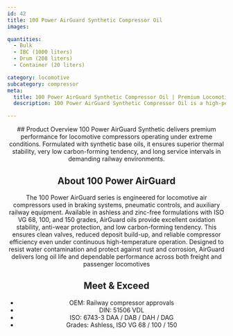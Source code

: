 ```yaml
---
id: 42
title: 100 Power AirGuard Synthetic Compressor Oil
images:

quantities:
  - Bulk
  - IBC (1000 liters)
  - Drum (208 liters)
  - Container (20 liters)

category: locomotive
subcategory: compressor
meta:
  title: 100 Power AirGuard Synthetic Compressor Oil | Premium Locomotive Compressor Oil
  description: 100 Power AirGuard Synthetic Compressor Oil is a high-performance lubricant for locomotive compressors. With synthetic base oils, it delivers exceptional thermal stability, low carbon formation, and extended service life. Suitable for severe railway conditions, it meets OEM approvals, DIN 51506 VDL, and ISO 6743-3 standards, available in Ashless ISO VG 68 / 100 / 150 grades.

---
```


<Header>
  ## Product Overview
 100 Power AirGuard Synthetic delivers premium performance for
locomotive compressors operating under extreme conditions.
Formulated with synthetic base oils, it ensures superior thermal
stability, very low carbon-forming tendency, and long service
intervals in demanding railway environments.

## About 100 Power AirGuard
The 100 Power AirGuard series is engineered for locomotive air compressors used in braking
systems, pneumatic controls, and auxiliary railway equipment. Available in ashless and zinc-free
formulations with ISO VG 68, 100, and 150 grades, AirGuard oils provide excellent oxidation stability,
anti-wear protection, and low carbon-forming tendency. This ensures clean valves, reduced
deposit build-up, and reliable compressor efficiency even under continuous high-temperature
operation. Designed to resist water contamination and protect against rust and corrosion,
AirGuard delivers long oil life and dependable performance across both freight and passenger
locomotives

  ## Meet & Exceed
  - OEM: Railway compressor approvals
  - DIN: 51506 VDL
  - ISO: 6743-3 DAA / DAB / DAH / DAG
  - Grades: Ashless, ISO VG 68 / 100 / 150

</Header>
